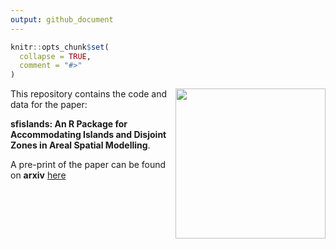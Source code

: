 ```yaml
---
output: github_document
---
```


<!-- README.md is generated from README.Rmd. Please edit that file -->

```r
knitr::opts_chunk$set(
  collapse = TRUE,
  comment = "#>"
)
```

<img src="figures/logo.png" align="right" height="240"/>


<!-- badges: start -->
<!-- badges: end -->

This repository contains the code and data for the paper: 

**sfislands: An R Package for Accommodating Islands and Disjoint Zones in Areal Spatial Modelling**.

A pre-print of the paper can be found on **arxiv** [here](https://arxiv.org/abs/2404.09863)

